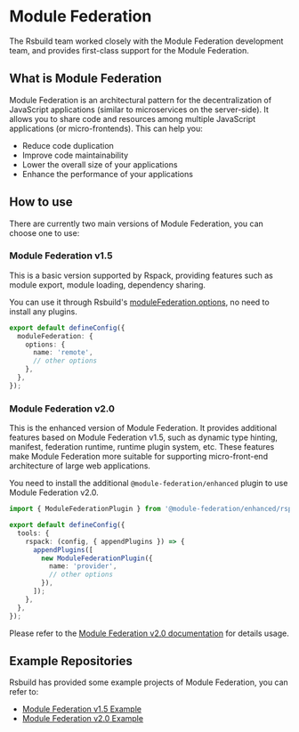# Module Federation

The Rsbuild team worked closely with the Module Federation development team, and provides first-class support for the Module Federation.

## What is Module Federation

Module Federation is an architectural pattern for the decentralization of JavaScript applications (similar to microservices on the server-side). It allows you to share code and resources among multiple JavaScript applications (or micro-frontends). This can help you:

- Reduce code duplication
- Improve code maintainability
- Lower the overall size of your applications
- Enhance the performance of your applications

## How to use

There are currently two main versions of Module Federation, you can choose one to use:

### Module Federation v1.5

This is a basic version supported by Rspack, providing features such as module export, module loading, dependency sharing.

You can use it through Rsbuild's [moduleFederation.options](/config/module-federation/options), no need to install any plugins.

```ts title="rsbuild.config.ts"
export default defineConfig({
  moduleFederation: {
    options: {
      name: 'remote',
      // other options
    },
  },
});
```

### Module Federation v2.0

This is the enhanced version of Module Federation. It provides additional features based on Module Federation v1.5, such as dynamic type hinting, manifest, federation runtime, runtime plugin system, etc. These features make Module Federation more suitable for supporting micro-front-end architecture of large web applications.

You need to install the additional `@module-federation/enhanced` plugin to use Module Federation v2.0.

```ts title="rsbuild.config.ts"
import { ModuleFederationPlugin } from '@module-federation/enhanced/rspack';

export default defineConfig({
  tools: {
    rspack: (config, { appendPlugins }) => {
      appendPlugins([
        new ModuleFederationPlugin({
          name: 'provider',
          // other options
        }),
      ]);
    },
  },
});
```

Please refer to the [Module Federation v2.0 documentation](https://module-federation.io/zh/) for details usage.

## Example Repositories

Rsbuild has provided some example projects of Module Federation, you can refer to:

- [Module Federation v1.5 Example](https://github.com/rspack-contrib/rspack-examples/tree/main/rsbuild/module-federation)
- [Module Federation v2.0 Example](https://github.com/rspack-contrib/rspack-examples/tree/main/rsbuild/module-federation-enhanced)
